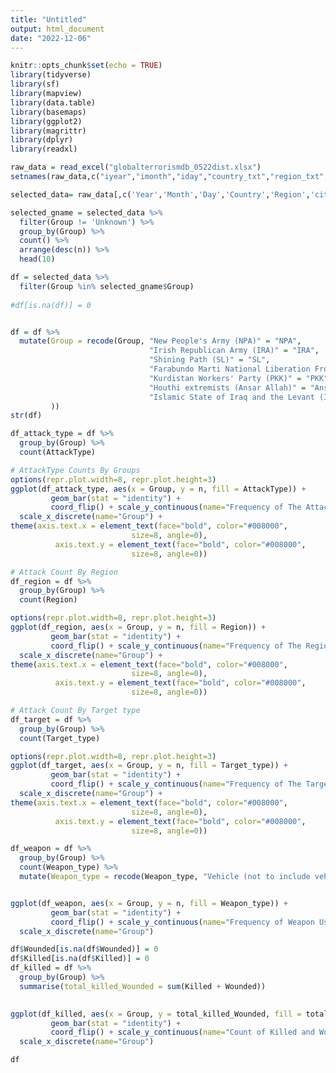 ```yaml
---
title: "Untitled"
output: html_document
date: "2022-12-06"
---
```


```r
knitr::opts_chunk$set(echo = TRUE)
library(tidyverse)
library(sf)
library(mapview)
library(data.table)
library(basemaps)
library(ggplot2)
library(magrittr)
library(dplyr)
library(readxl)
```

```r
raw_data = read_excel("globalterrorismdb_0522dist.xlsx")
setnames(raw_data,c("iyear","imonth","iday","country_txt","region_txt","attacktype1_txt","target1","nkill","nwound","summary","gname","targtype1_txt","weaptype1_txt","motive"),c("Year","Month","Day","Country","Region","AttackType","Target","Killed","Wounded","Summary","Group","Target_type","Weapon_type","Motive"))
```

```r
selected_data= raw_data[,c('Year','Month','Day','Country','Region','city','latitude','longitude','AttackType','Killed','Wounded','Target','Summary','Group','Target_type','Weapon_type','Motive'),]
```

```r
selected_gname = selected_data %>%
  filter(Group != 'Unknown') %>% 
  group_by(Group) %>% 
  count() %>% 
  arrange(desc(n)) %>% 
  head(10)

df = selected_data %>% 
  filter(Group %in% selected_gname$Group)
 
#df[is.na(df)] = 0


df = df %>% 
  mutate(Group = recode(Group, "New People's Army (NPA)" = "NPA",
                               "Irish Republican Army (IRA)" = "IRA",
                               "Shining Path (SL)" = "SL",
                               "Farabundo Marti National Liberation Front (FMLN)" = "FMLN",
                               "Kurdistan Workers' Party (PKK)" = "PKK",
                               "Houthi extremists (Ansar Allah)" = "Ansar Allah",
                               "Islamic State of Iraq and the Levant (ISIL)" = "ISIL"
         ))
str(df)

```

```r
df_attack_type = df %>% 
  group_by(Group) %>% 
  count(AttackType)
```



```r
# AttackType Counts By Groups
options(repr.plot.width=8, repr.plot.height=3)
ggplot(df_attack_type, aes(x = Group, y = n, fill = AttackType)) +
         geom_bar(stat = "identity") +
         coord_flip() + scale_y_continuous(name="Frequency of The Attack Type") +
  scale_x_discrete(name="Group") +
theme(axis.text.x = element_text(face="bold", color="#008000",
                           size=8, angle=0),
          axis.text.y = element_text(face="bold", color="#008000",
                           size=8, angle=0))
```

```r
# Attack Count By Region
df_region = df %>% 
  group_by(Group) %>% 
  count(Region)

options(repr.plot.width=8, repr.plot.height=3)
ggplot(df_region, aes(x = Group, y = n, fill = Region)) +
         geom_bar(stat = "identity") +
         coord_flip() + scale_y_continuous(name="Frequency of The Region") +
  scale_x_discrete(name="Group") +
theme(axis.text.x = element_text(face="bold", color="#008000",
                           size=8, angle=0),
          axis.text.y = element_text(face="bold", color="#008000",
                           size=8, angle=0))
```


```r
# Attack Count By Target type
df_target = df %>% 
  group_by(Group) %>% 
  count(Target_type)

options(repr.plot.width=8, repr.plot.height=3)
ggplot(df_target, aes(x = Group, y = n, fill = Target_type)) +
         geom_bar(stat = "identity") +
         coord_flip() + scale_y_continuous(name="Frequency of The Target Type") +
  scale_x_discrete(name="Group") +
theme(axis.text.x = element_text(face="bold", color="#008000",
                           size=8, angle=0),
          axis.text.y = element_text(face="bold", color="#008000",
                           size=8, angle=0))
```

```r
df_weapon = df %>% 
  group_by(Group) %>% 
  count(Weapon_type) %>% 
  mutate(Weapon_type = recode(Weapon_type, "Vehicle (not to include vehicle-borne explosives, i.e., car or truck bombs)" = "Vehicle"))


ggplot(df_weapon, aes(x = Group, y = n, fill = Weapon_type)) +
         geom_bar(stat = "identity") +
         coord_flip() + scale_y_continuous(name="Frequency of Weapon Useage") +
  scale_x_discrete(name="Group")
```

```r
df$Wounded[is.na(df$Wounded)] = 0
df$Killed[is.na(df$Killed)] = 0
df_killed = df %>% 
  group_by(Group) %>% 
  summarise(total_killed_Wounded = sum(Killed + Wounded))
  

ggplot(df_killed, aes(x = Group, y = total_killed_Wounded, fill = total_killed_Wounded)) +
         geom_bar(stat = "identity") +
         coord_flip() + scale_y_continuous(name="Count of Killed and Wounded") +
  scale_x_discrete(name="Group")
```

```r
df
```


